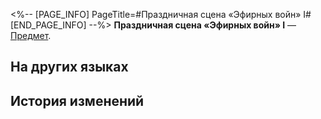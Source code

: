 <%-- [PAGE_INFO]
PageTitle=#Праздничная сцена «Эфирных войн» I#
[END_PAGE_INFO] --%>
{{Предмет Инфобокс
|id          = 252355
|Изображение = Предмет Праздничная сцена «Эфирных войн» I.png
|Тип         = 
|Инвентарь   = 
|Редкость    = 5
|Эффект      = 
|Описание    = Соберите набор карточек воспоминаний, чтобы получить усиление.
}}
{{Описание|Ваши воспоминания об Освоении могут стать источником вдохновения для игры.}}
'''Праздничная сцена «Эфирных войн» I''' — [[Предмет]].

==На других языках==
{{На других языках
|en   = Aetherium Wars Celebration Stage (I)
|zhs  = 以太战线庆典舞台-Ⅰ
|zht  = 乙太戰線慶典舞台-Ⅰ
|ja   = エーテル戦線の祭典ステージ-I
|ko   = 에테르 배틀 축제 스테이지-Ⅰ
|es   = Escenario de Guerras Etéreas&nbsp;I
|fr   = Scène des Guerres de l'étherium (I)
|ru   = Праздничная сцена «Эфирных войн» I
|th   = เวทีฉลองแนวรบ Aetherium I
|vi   = Sân Khấu Lễ Hội Cuộc Chiến Aetherium-I
|de   = Festbühne des Ätheriumkriegs (I)
|id   = Panggung Festival Perang Aetherium I
|pt   = Palco de Celebração das Guerras de Aetherium (I)
}}

==История изменений==
{{История изменений|3.5}}